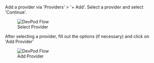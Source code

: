 
Add a provider via 'Providers' > '+ Add'. Select a provider and select 'Continue'.

<figure>
  <img src="/docs/media/add-provider-1.png" alt="DevPod Flow" />
  <figcaption>Select Provider</figcaption>
</figure>

After selecting a provider, fill out the options (if necessary) and click on 'Add Provider'

<figure>
  <img src="/docs/media/add-provider-2.png" alt="DevPod Flow" />
  <figcaption>Add Provider</figcaption>
</figure>

